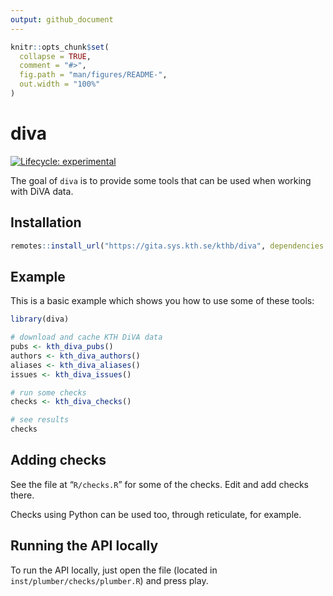 ```yaml
---
output: github_document
---
```


<!-- README.md is generated from README.Rmd. Please edit that file -->

```r
knitr::opts_chunk$set(
  collapse = TRUE,
  comment = "#>",
  fig.path = "man/figures/README-",
  out.width = "100%"
)
```

# diva

<!-- badges: start -->
[![Lifecycle: experimental](https://img.shields.io/badge/lifecycle-experimental-orange.svg)](https://www.tidyverse.org/lifecycle/#experimental)
<!-- badges: end -->

The goal of `diva` is to provide some tools that can be used when working with DiVA data. 

## Installation

``` r
remotes::install_url("https://gita.sys.kth.se/kthb/diva", dependencies = TRUE)
```

## Example

This is a basic example which shows you how to use some of these tools:

```r
library(diva)

# download and cache KTH DiVA data
pubs <- kth_diva_pubs()
authors <- kth_diva_authors()
aliases <- kth_diva_aliases()
issues <- kth_diva_issues()

# run some checks
checks <- kth_diva_checks()

# see results
checks
```

## Adding checks

See the file at "`R/checks.R`" for some of the checks. Edit and add checks there.

Checks using Python can be used too, through reticulate, for example.

## Running the API locally

To run the API locally, just open the file (located in `inst/plumber/checks/plumber.R`) and press play.

